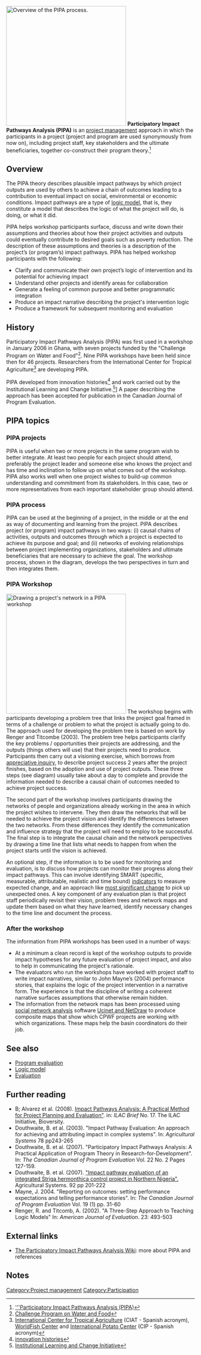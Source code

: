 [[Image:PIPA-Process-May29.jpg|thumb|320px|Overview of the PIPA process.]]
'''Participatory Impact Pathways Analysis (PIPA)''' is an [[project management]] approach in which the participants in a project (project and program are used synonymously from now on), including project staff, key stakeholders and the ultimate beneficiaries, together co-construct their program theory.<ref> [http://boru.pbwiki.com/ '''Participatory Impact Pathways Analysis (PIPA)]</ref>

== Overview ==
The PIPA theory describes plausible impact pathways by which project outputs are used by others to achieve a chain of outcomes leading to a contribution to eventual impact on social, environmental or economic conditions.  Impact pathways are a type of [[logic model]], that is, they constitute a model that describes the logic of what the project will do, is doing, or what it did.

PIPA helps workshop participants surface, discuss and write down their assumptions and theories about how their project activities and outputs could eventually contribute to desired goals such as poverty reduction.  The description of these assumptions and theories is a description of the project’s (or program’s) impact pathways. PIPA has helped workshop participants with the following:
* Clarify and communicate their own project’s logic of intervention and its potential for achieving impact
* Understand other projects and identify areas for collaboration
* Generate a feeling of common purpose and better programmatic integration
* Produce an impact narrative describing the project's intervention logic
* Produce a framework for subsequent monitoring and evaluation

== History ==
Participatory Impact Pathways Analysis (PIPA) was first used in a workshop in January 2006 in Ghana, with seven projects funded by the "Challenge Program on Water and Food"<ref>[http://www.waterandfood.org Challenge Program on Water and Food]</ref>. Nine PIPA workshops have been held since then for 46 projects.  Researchers from the International Center for Tropical Agriculture<ref>[http://www.ciat.cgiar.org/ International Center for Tropical Agriculture] (CIAT - Spanish acronym), [http://www.worldfishcenter.org/ WorldFish Center] and [http://www.cipotato.org/ International Potato Center] (CIP - Spanish acronym)</ref> are developing PIPA. 

PIPA developed from innovation histories<ref>[http://www.cgiar-ilac.org/downloads/Briefs/Brief5Proof2.pdf innovation histories]</ref> and work carried out by the Institutional Learning and Change Initiative.<ref>[http://www.cgiar-ilac.org/index.php?section=1 Institutional Learning and Change Initiative]</ref>] A paper describing the approach has been accepted for publication in the Canadian Journal of Program Evaluation.

== PIPA topics ==
=== PIPA projects ===
PIPA is useful when two or more projects in the same program wish to better integrate.  At least two people for each project should attend, preferably the project leader and someone else who knows the project and has time and inclination to follow up on what comes out of the workshop.  PIPA also works well when one project wishes to build-up common understanding and commitment from its stakeholders.  In this case, two or more representatives from each important stakeholder group should attend.

=== PIPA process ===
PIPA can be used at the beginning of a project, in the middle or at the end as way of documenting and learning from the project.  PIPA describes project (or program) impact pathways in two ways: (i) causal chains of activities, outputs and outcomes through which a project is expected to achieve its purpose and goal; and (ii) networks of evolving relationships between project implementing organizations, stakeholders and ultimate beneficiaries that are necessary to achieve the goal.  The workshop process, shown in the diagram, develops the two perspectives in turn and then integrates them.  

=== PIPA Workshop ===
[[Image:Net-map-wikipedia.JPG|thumb|320px|Drawing a project's network in a PIPA workshop]]
The workshop begins with participants developing a problem tree that links the project goal framed in terms of a challenge or problem to what the project is actually going to do. The approach used for developing the problem tree is based on work by Renger and Titcombe (2003).  The problem tree helps participants clarify the key problems / opportunities their projects are addressing, and the outputs (things others will use) that their projects need to produce.  Participants then carry out a visioning exercise, which borrows from [[appreciative inquiry]], to describe project success 2 years after the project finishes, based on the adoption and use of project outputs.  These three steps (see diagram) usually take about a day to complete and provide the information needed to describe a causal chain of outcomes needed to achieve project success.

The second part of the workshop involves participants drawing the networks of people and organizations already working in the area in which the project wishes to intervene.  They then draw the networks that will be needed to achieve the project vision and identify the differences between the two networks.  From these differences they identify the communication and influence strategy that the project will need to employ to be successful.  The final step is to integrate the causal chain and the network perspectives by drawing a time line that lists what needs to happen from when the project starts until the vision is achieved.

An optional step, if the information is to be used for monitoring and evaluation, is to discuss how projects can monitor their progress along their impact pathways.  This can involve identifying SMART (specific, measurable, attributable, realistic and time bound) [http://www.toolkitsportdevelopment.org/html/topic_03DF8A69-0DAC-47D5-8A14-1E1833901BFE_BBA5D8DC-5C40-4F9C-A6A4-0268098134D7_1.htm indicators] to measure expected change, and an approach like [[most significant change]] to pick up unexpected ones.  A key component of any evaluation plan is that project staff periodically revisit their vision, problem trees and network maps and update them based on what they have learned, identify necessary changes to the time line and document the process.

=== After the workshop ===
The information from PIPA workshops has been used in a number of ways:
* At a minimum a clean record is kept of the workshop outputs to provide impact hypotheses for any future evaluation of project impact, and also to help in communicating the project's rationale.
* The evaluators who run the workshops have worked with project staff to write impact narratives, similar to John Mayne’s (2004) performance stories, that explains the logic of the project intervention in a narrative form.  The experience is that the discipline of writing a coherent narrative surfaces assumptions that otherwise remain hidden.  
* The information from the network maps has been processed using [[social network analysis]] software [http://www.analytictech.com/ Ucinet and NetDraw] to produce composite maps that show which CPWF projects are working with which organizations.  These maps help the basin coordinators do their job.

== See also ==
* [[Program evaluation]]
* [[Logic model]]
* [[Evaluation]]

== Further reading ==
* B; Alvarez et al. (2008). [http://www.cgiar-ilac.org/downloads/Briefs/ILAC_Brief17_PIPA.pdf"Participatory Impact Pathways Analysis: A Practical Method for Project Planning and Evaluation"]. in: ''ILAC Brief'' No. 17. The ILAC Initiative, Bioversity. 
* Douthwaite, B. et al. (2003). "Impact Pathway Evaluation: An approach for achieving and attributing impact in complex systems". In: ''Agricultural Systems'' 78 pp243-265
* Douthwaite, B. et al. (2007). "Participatory Impact Pathways Analysis: A Practical Application of Program Theory in Research-for-Development". In: ''The Canadian Journal of Program Evaluation'' Vol. 22 No. 2 Pages 127-159.
* Douthwaite, B. et al. (2007). [http://boru.pbwiki.com/f/EDITEDarticle-agsys-IPE.pdf "Impact pathway evaluation of an integrated Striga hermonthica control project in Northern Nigeria".] Agricultural Systems. 92 pp 201-222 
* Mayne, J. 2004. "Reporting on outcomes: setting performance expectations and telling performance stories". In: ''The Canadian Journal of Program Evaluation'' Vol. 19 (1) pp. 31-60
* Renger, R. and Titcomb, A. (2002). "A Three-Step Approach to Teaching Logic Models" In: ''American Journal of Evaluation''. 23: 493-503

== External links ==
* [http://boru.pbwiki.com/FrontPage The Participatory Impact Pathways Analysis Wiki]: more about PIPA and references

==Notes==
<small><references/></small>
[[Category:Project management]]
[[Category:Participation]]